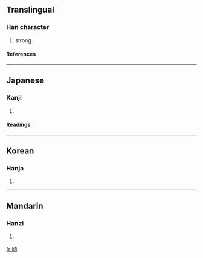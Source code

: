 ==Translingual==
===Han character===
{{Han char|rn=19|rad=力|as=04|sn=6|four=|canj=竹中大尸 (HLKS)}}
# strong
====References====
{{Han ref|kx=0146.190|dkj=02304|dj=0330.080|hdz=10367.080|uh=52A4|ud=21156}}
----
==Japanese==
===Kanji===
{{ja-kanji|grade=|rs=力04}}
# {{defn|Japanese}}
====Readings====
{{ja-readings|on=[[きん]] (kin), [[こん]] (kon), [[ろく]] (roku)|kun=[[ちかり]] (chikari)}}
----
==Korean==
===Hanja===
{{ko-hanja|hangeul=근|rv=geun|mr=kŭn}}
# {{defn|Korean}}
----
==Mandarin==
===Hanzi===
{{cmn-hanzi|pin=[[jìn]] ([[jin4]])|wg=chin<sup>4</sup>}}
# {{defn|Mandarin}}

[[fr:劤]]